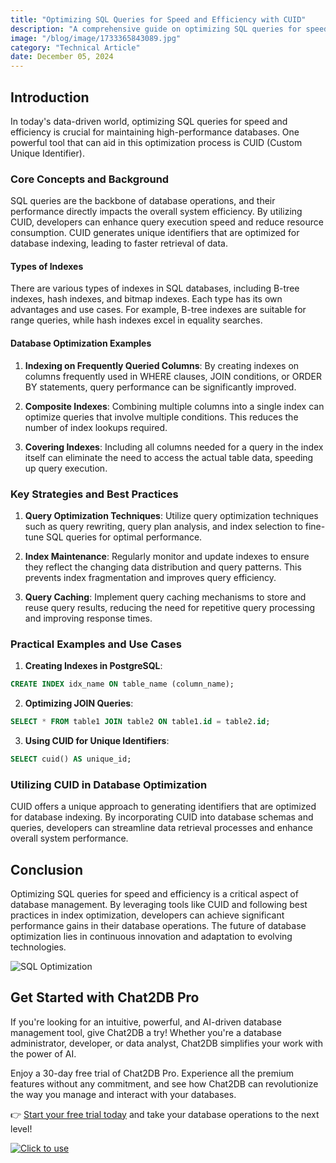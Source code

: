 ```yaml
---
title: "Optimizing SQL Queries for Speed and Efficiency with CUID"
description: "A comprehensive guide on optimizing SQL queries for speed and efficiency using CUID."
image: "/blog/image/1733365843089.jpg"
category: "Technical Article"
date: December 05, 2024
---
```


## Introduction

In today's data-driven world, optimizing SQL queries for speed and efficiency is crucial for maintaining high-performance databases. One powerful tool that can aid in this optimization process is CUID (Custom Unique Identifier).

### Core Concepts and Background

SQL queries are the backbone of database operations, and their performance directly impacts the overall system efficiency. By utilizing CUID, developers can enhance query execution speed and reduce resource consumption. CUID generates unique identifiers that are optimized for database indexing, leading to faster retrieval of data.

#### Types of Indexes

There are various types of indexes in SQL databases, including B-tree indexes, hash indexes, and bitmap indexes. Each type has its own advantages and use cases. For example, B-tree indexes are suitable for range queries, while hash indexes excel in equality searches.

#### Database Optimization Examples

1. **Indexing on Frequently Queried Columns**: By creating indexes on columns frequently used in WHERE clauses, JOIN conditions, or ORDER BY statements, query performance can be significantly improved.

2. **Composite Indexes**: Combining multiple columns into a single index can optimize queries that involve multiple conditions. This reduces the number of index lookups required.

3. **Covering Indexes**: Including all columns needed for a query in the index itself can eliminate the need to access the actual table data, speeding up query execution.

### Key Strategies and Best Practices

1. **Query Optimization Techniques**: Utilize query optimization techniques such as query rewriting, query plan analysis, and index selection to fine-tune SQL queries for optimal performance.

2. **Index Maintenance**: Regularly monitor and update indexes to ensure they reflect the changing data distribution and query patterns. This prevents index fragmentation and improves query efficiency.

3. **Query Caching**: Implement query caching mechanisms to store and reuse query results, reducing the need for repetitive query processing and improving response times.

### Practical Examples and Use Cases

1. **Creating Indexes in PostgreSQL**:
```sql
CREATE INDEX idx_name ON table_name (column_name);
```

2. **Optimizing JOIN Queries**:
```sql
SELECT * FROM table1 JOIN table2 ON table1.id = table2.id;
```

3. **Using CUID for Unique Identifiers**:
```sql
SELECT cuid() AS unique_id;
```

### Utilizing CUID in Database Optimization

CUID offers a unique approach to generating identifiers that are optimized for database indexing. By incorporating CUID into database schemas and queries, developers can streamline data retrieval processes and enhance overall system performance.

## Conclusion

Optimizing SQL queries for speed and efficiency is a critical aspect of database management. By leveraging tools like CUID and following best practices in index optimization, developers can achieve significant performance gains in their database operations. The future of database optimization lies in continuous innovation and adaptation to evolving technologies.

![SQL Optimization](https://example.com/sql-optimization.jpg)

## Get Started with Chat2DB Pro

If you're looking for an intuitive, powerful, and AI-driven database management tool, give Chat2DB a try! Whether you're a database administrator, developer, or data analyst, Chat2DB simplifies your work with the power of AI.

Enjoy a 30-day free trial of Chat2DB Pro. Experience all the premium features without any commitment, and see how Chat2DB can revolutionize the way you manage and interact with your databases.

👉 [Start your free trial today](https://chat2db.ai/pricing) and take your database operations to the next level!


[![Click to use](/image/blog/bg/chat2db.jpg)](https://chat2db.ai)
